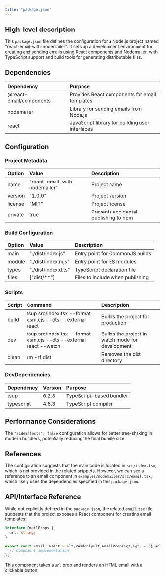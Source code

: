 ```yaml
---
title: "package.json"
---
```


## High-level description
This `package.json` file defines the configuration for a Node.js project named "react-email-with-nodemailer". It sets up a development environment for creating and sending emails using React components and Nodemailer, with TypeScript support and build tools for generating distributable files.

## Dependencies
| Dependency | Purpose |
|:-----------|:--------|
| @react-email/components | Provides React components for email templates |
| nodemailer | Library for sending emails from Node.js |
| react | JavaScript library for building user interfaces |

## Configuration

### Project Metadata
| Option | Value | Description |
|:-------|:------|:------------|
| name | "react-email-with-nodemailer" | Project name |
| version | "1.0.0" | Project version |
| license | "MIT" | Project license |
| private | true | Prevents accidental publishing to npm |

### Build Configuration
| Option | Value | Description |
|:-------|:------|:------------|
| main | "./dist/index.js" | Entry point for CommonJS builds |
| module | "./dist/index.mjs" | Entry point for ES modules |
| types | "./dist/index.d.ts" | TypeScript declaration file |
| files | ["dist/**"] | Files to include when publishing |

### Scripts
| Script | Command | Description |
|:-------|:--------|:------------|
| build | tsup src/index.tsx --format esm,cjs --dts --external react | Builds the project for production |
| dev | tsup src/index.tsx --format esm,cjs --dts --external react --watch | Builds the project in watch mode for development |
| clean | rm -rf dist | Removes the dist directory |

### DevDependencies
| Dependency | Version | Purpose |
|:-----------|:--------|:--------|
| tsup | 6.2.3 | TypeScript-based bundler |
| typescript | 4.8.3 | TypeScript compiler |

## Performance Considerations
The `"sideEffects": false` configuration allows for better tree-shaking in modern bundlers, potentially reducing the final bundle size.

## References
The configuration suggests that the main code is located in `src/index.tsx`, which is not provided in the related snippets. However, we can see a reference to an email component in `examples/nodemailer/src/email.tsx`, which likely uses the dependencies specified in this `package.json`.

## API/Interface Reference
While not explicitly defined in the `package.json`, the related `email.tsx` file suggests that the project exposes a React component for creating email templates:

```typescript
interface EmailProps {
  url: string;
}

export const Email: React.FC&lt;Readonly&lt;EmailProps&gt;&gt; = ({ url }) =&gt; {
  // Component implementation
};
```

This component takes a `url` prop and renders an HTML email with a clickable button.